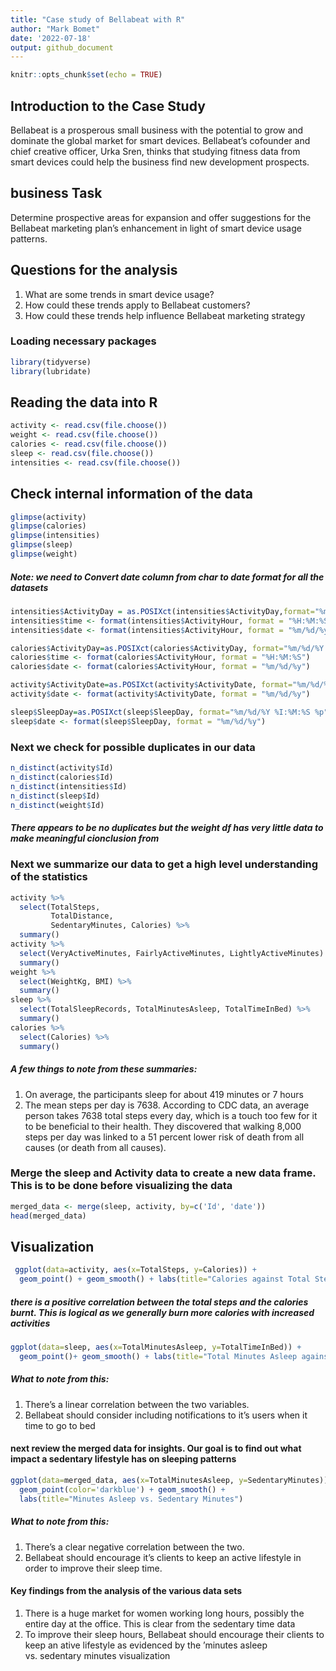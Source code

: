 ---
title: "Case study of Bellabeat with R"
author: "Mark Bomet"
date: '2022-07-18'
output: github_document
---

```{r setup, include=FALSE}
knitr::opts_chunk$set(echo = TRUE)
```

## Introduction to the Case Study


Bellabeat is a prosperous small business with the potential to grow and dominate the global market for smart devices. Bellabeat's cofounder and chief creative officer, Urka Sren, thinks that studying fitness data from smart devices could help the business find new development prospects.

## business Task

Determine prospective areas for expansion and offer suggestions for the Bellabeat marketing plan's enhancement in light of smart device usage patterns.

## Questions for the analysis

1. What are some trends in smart device usage?
2. How could these trends apply to Bellabeat customers?
3. How could these trends help influence Bellabeat marketing strategy

### Loading necessary packages

```{r cars}
library(tidyverse)
library(lubridate)
```

## Reading the data into R

```{r uploads}
activity <- read.csv(file.choose())
weight <- read.csv(file.choose())
calories <- read.csv(file.choose())
sleep <- read.csv(file.choose())
intensities <- read.csv(file.choose())
```

## Check internal information of the data
```{r glimpse files}
glimpse(activity)
glimpse(calories)
glimpse(intensities)
glimpse(sleep)
glimpse(weight)
```

##### Note: we need to Convert date column from char to date format for all the datasets
```{r convert datess}
intensities$ActivityDay = as.POSIXct(intensities$ActivityDay,format="%m/%d/%Y %I:%M:%S %p", tz=Sys.timezone())
intensities$time <- format(intensities$ActivityHour, format = "%H:%M:%S")
intensities$date <- format(intensities$ActivityHour, format = "%m/%d/%y")

calories$ActivityDay=as.POSIXct(calories$ActivityDay, format="%m/%d/%Y %I:%M:%S %p", tz=Sys.timezone())
calories$time <- format(calories$ActivityHour, format = "%H:%M:%S")
calories$date <- format(calories$ActivityHour, format = "%m/%d/%y")

activity$ActivityDate=as.POSIXct(activity$ActivityDate, format="%m/%d/%Y", tz=Sys.timezone())
activity$date <- format(activity$ActivityDate, format = "%m/%d/%y")

sleep$SleepDay=as.POSIXct(sleep$SleepDay, format="%m/%d/%Y %I:%M:%S %p", tz=Sys.timezone())
sleep$date <- format(sleep$SleepDay, format = "%m/%d/%y")
```

### Next we check for possible duplicates in our data
```{r check distinct}
n_distinct(activity$Id)
n_distinct(calories$Id)
n_distinct(intensities$Id)
n_distinct(sleep$Id)
n_distinct(weight$Id)
```
##### There appears to be no duplicates but the weight df has very little data to make meaningful cionclusion from

### Next we summarize our data to get a high level understanding of the statistics
```{r summary}
activity %>%  
  select(TotalSteps,
         TotalDistance,
         SedentaryMinutes, Calories) %>%
  summary()
activity %>%
  select(VeryActiveMinutes, FairlyActiveMinutes, LightlyActiveMinutes) %>%
  summary()
weight %>%
  select(WeightKg, BMI) %>%
  summary()
sleep %>%
  select(TotalSleepRecords, TotalMinutesAsleep, TotalTimeInBed) %>%           
  summary()
calories %>%
  select(Calories) %>%
  summary()
```

##### A few things to note from these summaries:
  1. On average, the participants sleep for about 419 minutes or 7 hours
  2. The mean steps per day is 7638. According to CDC data, an average person takes 7638 total steps every day, which is a touch too few for it to be beneficial to their health. They discovered that walking 8,000 steps per day was linked to a 51 percent lower risk of death from all causes (or death from all causes). 


### Merge the sleep and Activity data to create a new data frame. This is to be done before visualizing the data

```{r merge}
merged_data <- merge(sleep, activity, by=c('Id', 'date'))
head(merged_data)
```

## Visualization

``` {r vuisualize}
 ggplot(data=activity, aes(x=TotalSteps, y=Calories)) + 
  geom_point() + geom_smooth() + labs(title="Calories against Total Steps")
```

##### there is a positive correlation between the total steps and the calories burnt. This is logical as we generally burn more calories with increased activities

```{r visualize}
ggplot(data=sleep, aes(x=TotalMinutesAsleep, y=TotalTimeInBed)) + 
  geom_point()+ geom_smooth() + labs(title="Total Minutes Asleep against Total Time in Bed")
```

##### What to note from this:
   1. There's a linear correlation between the two variables. 
   2. Bellabeat should consider including notifications to it's users when it time to go to bed



#### next review the merged data for insights. Our goal is to find out what impact a sedentary lifestyle has on sleeping patterns

```{r visualize 2}
ggplot(data=merged_data, aes(x=TotalMinutesAsleep, y=SedentaryMinutes)) + 
  geom_point(color='darkblue') + geom_smooth() +
  labs(title="Minutes Asleep vs. Sedentary Minutes")
```

##### What to note from this:
  1. There's a clear negative correlation between the two. 
  2. Bellabeat should encourage it's clients to keep an active lifestyle in order to improve their sleep time.


#### Key findings from the analysis of the various data sets

  1. There is a huge market for women working long hours, possibly the entire day at the office. This is clear from the sedentary time data
  2. To improve their sleep hours, Bellabeat should encourage their clients to keep an ative lifestyle as evidenced by the 'minutes asleep vs. sedentary minutes visualization
